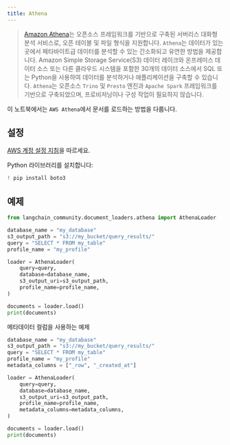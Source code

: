 ```yaml
---
title: Athena
---
```


>[Amazon Athena](https://aws.amazon.com/athena/)는 오픈소스 프레임워크를 기반으로 구축된 서버리스 대화형 분석 서비스로,
>오픈 테이블 및 파일 형식을 지원합니다. `Athena`는 데이터가 있는 곳에서 페타바이트급 데이터를 분석할 수 있는 간소화되고
>유연한 방법을 제공합니다. Amazon Simple Storage Service(S3) 데이터 레이크와 온프레미스 데이터 소스 또는 다른 클라우드 시스템을
>포함한 30개의 데이터 소스에서 SQL 또는 Python을 사용하여 데이터를 분석하거나 애플리케이션을 구축할 수 있습니다. `Athena`는
>오픈소스 `Trino` 및 `Presto` 엔진과 `Apache Spark` 프레임워크를 기반으로 구축되었으며, 프로비저닝이나 구성 작업이 필요하지 않습니다.

이 노트북에서는 `AWS Athena`에서 문서를 로드하는 방법을 다룹니다.

## 설정

[AWS 계정 설정 지침](https://docs.aws.amazon.com/athena/latest/ug/setting-up.html)을 따르세요.

Python 라이브러리를 설치합니다:

```python
! pip install boto3
```

## 예제

```python
from langchain_community.document_loaders.athena import AthenaLoader
```

```python
database_name = "my_database"
s3_output_path = "s3://my_bucket/query_results/"
query = "SELECT * FROM my_table"
profile_name = "my_profile"

loader = AthenaLoader(
    query=query,
    database=database_name,
    s3_output_uri=s3_output_path,
    profile_name=profile_name,
)

documents = loader.load()
print(documents)
```

메타데이터 컬럼을 사용하는 예제

```python
database_name = "my_database"
s3_output_path = "s3://my_bucket/query_results/"
query = "SELECT * FROM my_table"
profile_name = "my_profile"
metadata_columns = ["_row", "_created_at"]

loader = AthenaLoader(
    query=query,
    database=database_name,
    s3_output_uri=s3_output_path,
    profile_name=profile_name,
    metadata_columns=metadata_columns,
)

documents = loader.load()
print(documents)
```
